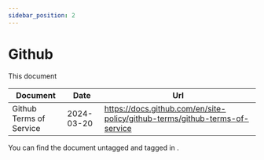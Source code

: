 ```yaml
---
sidebar_position: 2
---
```


# Github

This document 

| Document                | Date       | Url                                                                         |
|-------------------------|------------|-----------------------------------------------------------------------------|
| Github Terms of Service | 2024-03-20 | https://docs.github.com/en/site-policy/github-terms/github-terms-of-service |

You can find the document untagged and tagged in .
